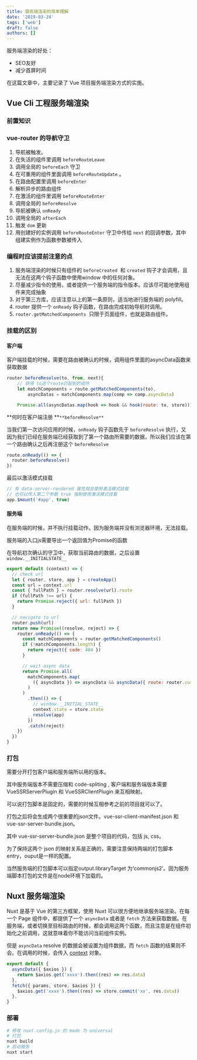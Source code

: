 ```yaml
---
title: 服务端渲染的简单理解
date: '2019-03-24'
tags: ['web']
draft: false
authors: []
---
```


服务端渲染的好处：

- SEO友好
- 减少首屏时间

在这篇文章中，主要记录了 Vue 项目服务端渲染方式的实施。

## Vue Cli 工程服务端渲染

### 前置知识

### vue-router 的导航守卫

1. 导航被触发。
2. 在失活的组件里调用 `beforeRouteLeave`
3. 调用全局的 `beforeEach` 守卫
4. 在可重用的组件里面调用 `beforeRouteUpdate` 。
5. 在路由配置里调用 `beforeEnter`
6. 解析异步的路由组件
7. 在激活的组件里调用 `beforeRouteEnter`
8. 调用全局的 `beforeResolve`
9. 导航被确认 `onReady`
10. 调用全局的 `afterEach`
11. 触发 `dom` 更新
12. 用创建好的实例调用 `beforeRouteEnter` 守卫中传给 `next` 的回调参数，其中组建实例作为函数参数被传入

### 编程时应该提前注意的点

1. 服务端渲染的时候只有组件的 `beforeCreated`  和 `created` 钩子才会调用，且无法在这两个钩子函数中使用window 中的任何对象。
2. 尽量减少指令的使用，或者提供一个服务端的指令版本。应该尽可能地使用组件来完成抽象
3. 对于第三方库，应该注意以上的第一条原则，适当地进行服务端的 polyfill。
4. router 提供一个 `onReady` 钩子函数，在路由完成初始导航时调用。
5. `router.getMatchedComponents`  只限于页面组件，也就是路由组件。

### 挂载的区别

#### 客户端

客户端挂载的时候，需要在路由被确认的时候，调用组件里面的asyncData函数来获取数据

```javascript
router.beforeResolve(to, from, next){
	// 获得 to这个route匹配到的组件
	let matchComponents = route.getMatchedComponents(to),
		asyncDatas = matchComponents.map(comp => comp.asyncData)

	Promise.all(asyncDatas.map(hook => hook && hook(route: to, store))).then(next).catch(next)
```

**何时在客户端注册 **`**beforeResolve**`

当我们第一次访问应用的时候，`onReady` 钩子函数先于 `beforeResolve` 执行，又因为我们已经在服务端已经获取到了第一个路由所需要的数据，所以我们应该在第一个路由确认之后再注册这个 `beforeResolve`

```javascript
route.onReady(() => {
  router.beforeResolve()
})
```

最后以激活模式挂载

```javascript
// 有 data-server-rendered 属性就会使用激活模式挂载
// 也可以传入第二个参数 true 强制使用激活模式挂载
app.$mount('#app', true)
```

#### 服务端

在服务端的时候，并不执行挂载动作。因为服务端并没有浏览器环境，无法挂载。

服务端的入口js需要导出一个返回值为Promise的函数

在导航初次确认的守卫中，获取当前路由的数据，之后设置 `window.__INITIALSTATE__`

```javascript
export default (context) => {
  // check url
  let { router, store, app } = createApp()
  const url = context.url
  const { fullPath } = router.resolve(url).route
  if (fullPath !== url) {
    return Promise.reject({ url: fullPath })
  }

  // navigate to url
  router.push(url)
  return new Promise((resolve, reject) => {
    router.onReady(() => {
      const matchComponents = router.getMatchedComponents()
      if (!matchComponents.length) {
        return reject({ code: 404 })
      }

      // wait async data
      return Promise.all(
        matchComponents.map(
          ({ asyncData }) => asyncData && asyncData({ route: router.currentRoute, store })
        )
      )
        .then(() => {
          // window.__INITIAL_STATE__
          context.state = store.state
          resolve(app)
        })
        .catch(reject)
    })
  })
}
```

### 打包

需要分开打包客户端和服务端所以用的版本。

其中服务端版本不需要压缩和 code-spliting , 客户端和服务端版本需要 VueSSRServerPlugin 和 VueSSRClientPlugin 来互相映射。

可以说打包脚本是固定的，需要的时候互相参考之前的项目就可以了。

打包之后将会生成两个很重要的json文件。vue-ssr-client-manifest.json 和 vue-ssr-server-bundle.json。

其中 vue-ssr-server-bundle.json 是整个项目的代码，包括 js, css。

为了保持这两个 json 的映射关系是正确的，需要注意保持两端的打包脚本 entry，ouput是一样的配置。

当然服务端的打包脚本可以指定output.libraryTarget 为‘commonjs2’。因为服务端脚本打包的文件是在node环境下加载的。

## Nuxt 服务端渲染

Nuxt 是基于 Vue 的第三方框架，使用 Nuxt 可以很方便地继承服务端渲染。在每一个 Page 组件中，都提供了一个 `asyncData` 或者是 `fetch` 方法来获取数据。在服务端，或者切换至目标路由的时候，都会调用这两个函数，而且注意是在组件初始化之前调用，这就意味着你不能访问当前组件实例。

但是 `asyncData` resolve 的数据会被设置为组件数据，而 `fetch` 函数的结果则不会。在调用的时候，会传入 [context](https://zh.nuxtjs.org/api/context) 对象。

```javascript
export default {
  asyncData({ $axios }) {
    return $axios.get('xxxx').then((res) => res.data)
  },
  fetch({ params, store, $axios }) {
    $axios.get('xxxx').then((res) => store.commit('xx', res.data))
  },
}
```

### 部署

```bash
# 修改 nuxt.config.js 的 mode 为 universal
# 打包
nuxt build
# 启动服务
nuxt start
```
